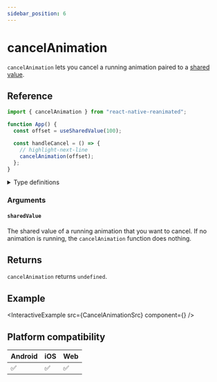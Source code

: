 ```yaml
---
sidebar_position: 6
---
```


# cancelAnimation

`cancelAnimation` lets you cancel a running animation paired to a [shared value](/docs/fundamentals/glossary#shared-value).

## Reference

```javascript
import { cancelAnimation } from "react-native-reanimated";

function App() {
  const offset = useSharedValue(100);

  const handleCancel = () => {
    // highlight-next-line
    cancelAnimation(offset);
  };
}
```

<details>
<summary>Type definitions</summary>

```typescript
type SharedValue<T> = { value: T };

function cancelAnimation<T>(sharedValue: SharedValue<T>): void;
```

</details>

### Arguments

#### `sharedValue`

The shared value of a running animation that you want to cancel. If no animation is running, the `cancelAnimation` function does nothing.

## Returns

`cancelAnimation` returns `undefined`.

## Example


<InteractiveExample src={CancelAnimationSrc} component={<CancelAnimation />} />

## Platform compatibility

<div className="compatibility">

| Android | iOS | Web |
| ------- | --- | --- |
| ✅      | ✅  | ✅  |

</div>
